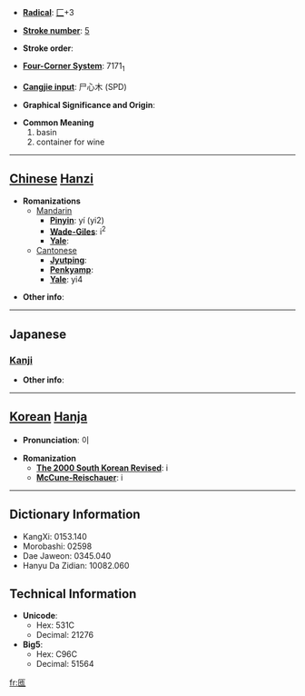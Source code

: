 * '''[[Wiktionary:Chinese radical index| Radical]]''': [[Wiktionary:Chinese radical index 匚|匚]]+3

* '''[[Wiktionary:Chinese total strokes index|Stroke number]]''': [[Wiktionary:Chinese total strokes index 5|5]]

* '''Stroke order''': 

* '''[[Wiktionary:Chinese four corner index|Four-Corner System]]''': 7171<sub>1</sub>

* '''[[Wiktionary:Chinese Cangjie index|Cangjie input]]''': 尸心木 (SPD)

* '''Graphical Significance and Origin''': 

* '''Common Meaning'''
*#basin
*# container for wine


----

== [[Chinese]] [[Hanzi]] ==

* '''Romanizations'''
** [[Mandarin]]
*** '''[[Pinyin]]''': yí (yi2)
*** '''[[Wade-Giles]]''': i<sup>2</sup>
*** '''[[Yale]]''': 
**[[Cantonese]]
***'''[[Jyutping]]''':
***'''[[Penkyamp]]''': 
***'''[[Yale]]''': yi4

* '''Other info''': 

----

==Japanese==
===[[Kanji]]===
{{kanji|on readings=[[い]] (i), [[た]] (ta), [[だ]] (da)|kun readings=[[ひさげ]] (hisage), [[はんぞう]] (hanzou)}}

* '''Other info''':  

----

== [[Korean]] [[Hanja]] ==

* '''Pronunciation''': 이

* '''Romanization'''
** '''[[The 2000 South Korean Revised Romanization|The 2000 South Korean Revised]]''': i
** '''[[McCune-Reischauer]]''': i

----

== Dictionary Information ==

* KangXi: 0153.140
* Morobashi: 02598
* Dae Jaweon: 0345.040
* Hanyu Da Zidian: 10082.060

== Technical Information ==

* '''Unicode''':
** Hex: 531C
** Decimal: 21276
* '''Big5''':
** Hex: C96C
** Decimal: 51564

[[fr:匜]]